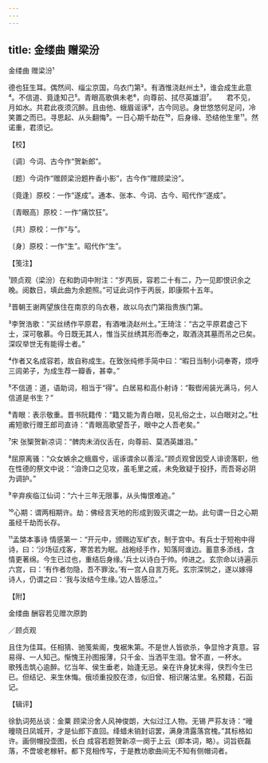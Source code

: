 ```yaml
---
---
---
```

title: 金缕曲 赠梁汾
---



金缕曲 赠梁汾¹





德也狂生耳。偶然间、缁尘京国，乌衣门第²。有酒惟浇赵州土³，谁会成生此意⁴。不信道、竟逢知己⁵。青眼高歌俱未老⁶，向尊前、拭尽英雄泪⁷。　　君不见，月如水。共君此夜须沉醉。且由他、蛾眉谣诼⁸，古今同忌。身世悠悠何足问，冷笑置之而已。寻思起、从头翻悔⁹。一日心期千劫在¹⁰，后身缘、恐结他生里¹¹。然诺重，君须记。





【校】


〔调〕今词、古今作“贺新郎”。

〔题〕今词作“赠顾梁汾题杵香小影”，古今作“赠顾梁汾”。

〔竟逢〕原校：一作“遂成”。通本、张本、今词、古今、昭代作“遂成”。

〔青眼高〕原校：一作“痛饮狂”。

〔共〕原校：一作“与”。

〔身〕原校：一作“生”。昭代作“生”。





【笺注】


¹顾贞观（梁汾）在和韵词中附注：“岁丙辰，容若二十有二，乃一见即恨识余之晚。阅数日，填此曲为余题照。”可证此词作于丙辰，即康熙十五年。

²晋朝王谢两望族住在南京的乌衣巷，故以乌衣门第指贵族门第。

³李贺浩歌：“买丝绣作平原君，有酒唯浇赵州土。”王琦注：“古之平原君虚己下士，深可敬慕。今日既无其人，惟当买丝绣其形而奉之，取酒浇其墓而吊之已矣。深叹举世无有能得士者。”

⁴作者又名成容若，故自称成生。在致张纯修手简中曰：“暇日当制小词奉寄，烦呼三闾弟子，为成生荐一瓣香，甚幸。”

⁵不信道：道，语助词，相当于“得”。白居易和高仆射诗：“鞍辔闹装光满马，何人信道是书生？”

⁶青眼：表示敬重。晋书阮籍传：“籍又能为青白眼，见礼俗之士，以白眼对之。”杜甫短歌行赠王郎司直诗：“青眼高歌望吾子，眼中之人吾老矣。”

⁷宋 张榘贺新凉词：“髀肉未消仪舌在，向尊前、莫洒英雄泪。”

⁸屈原离骚：“众女嫉余之蛾眉兮，谣诼谓余以善淫。”顾贞观曾因受人诽谤落职，他在性德的祭文中说：“洎谗口之见攻，虽毛里之戚，未免致疑于投抒，而吾哥必阴为调护。”

⁹辛弃疾临江仙词：“六十三年无限事，从头悔恨难追。”

¹⁰心期：谓两相期许。劫：佛经言天地的形成到毁灭谓之一劫。此句谓一日之心期虽经千劫而长存。

¹¹孟棨本事诗 情感第一：“开元中，颁赐边军纩衣，制于宫中。有兵士于短袍中得诗，曰：‘沙场征戍客，寒苦若为眠。战袍经手作，知落阿谁边。蓄意多添线，含情更著绵。今生已过也，重结后身缘。’兵士以诗白于帅。帅进之。玄宗命以诗遍示六宫，曰：‘有作者勿隐，吾不罪汝。’有一宫人自言万死。玄宗深悯之，遂以嫁得诗人，仍谓之曰：‘我与汝结今生缘。’边人皆感泣。”





【附】


金缕曲 酬容若见赠次原韵


／顾贞观

且住为佳耳。任相猜、驰笺紫阁，曳裾朱第。不是世人皆欲杀，争显怜才真意。容易得、一人知己。惭愧王孙图报薄，只千金、当洒平生泪。曾不直，一杯水。　　歌残击筑心逾醉。忆当年、侯生垂老，始逢无忌。亲在许身犹未得，侠烈今生已已。但结记、来生休悔。俄顷重投胶在漆，似旧曾、相识屠沽里。名预籍，石函记。





【辑评】


徐釚词苑丛谈：金粟 顾梁汾舍人风神俊朗，大似过江人物。无锡 严荪友诗：“曈曈晓日凤城开，才是仙郎下直回。绛蜡未销封诏罢，满身清露落宫槐。”其标格如许。画侧帽投壶图，长白 成容若题贺新凉一阕于上云（即本词，略）。词旨嵚磊落，不啻坡老稼轩。都下竞相传写，于是教坊歌曲间无不知有侧帽词者。